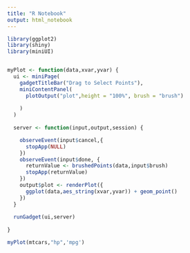 ```yaml
---
title: "R Notebook"
output: html_notebook
---
```


```r
library(ggplot2)
library(shiny)
library(miniUI)


myPlot <- function(data,xvar,yvar) {
  ui <- miniPage(
    gadgetTitleBar("Drag to Select Points"),
    miniContentPanel(
      plotOutput("plot",height = "100%", brush = "brush")
      
    )
  )
  
  server <- function(input,output,session) {

    observeEvent(input$cancel,{
      stopApp(NULL)
    })    
    observeEvent(input$done, {
      returnValue <- brushedPoints(data,input$brush)
      stopApp(returnValue)
    })
    output$plot <- renderPlot({
      ggplot(data,aes_string(xvar,yvar)) + geom_point()
    })
  }
  
  runGadget(ui,server)
  
}
```

```r
myPlot(mtcars,"hp",'mpg')
```


